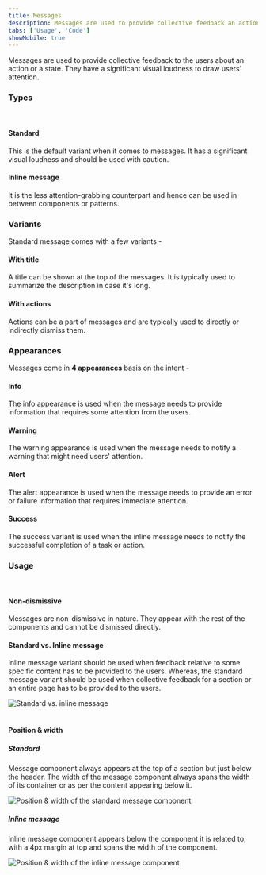```yaml
---
title: Messages
description: Messages are used to provide collective feedback an action or a state.
tabs: ['Usage', 'Code']
showMobile: true
---
```


Messages are used to provide collective feedback to the users about an action or a state. They have a significant visual loudness to draw users' attention.

### Types
<br/>

#### Standard
This is the default variant when it comes to messages. It has a significant visual loudness and should be used with caution.
<Preview name="message-info-message" />

#### Inline message
It is the less attention-grabbing counterpart and hence can be used in between components or patterns.
<Preview name="inlinemessage-variants-info-message" />

### Variants

Standard message comes with a few variants -
#### With title
A title can be shown at the top of the messages. It is typically used to summarize the description in case it's long.
<Preview name="message-message-with-title" />

#### With actions
Actions can be a part of messages and are typically used to directly or indirectly dismiss them.
<Preview name="message-message-with-actions" />

### Appearances
Messages come in **4 appearances** basis on the intent -

#### Info
The info appearance is used when the message needs to provide information that requires some attention from the users.
<Preview name="message-info-message" />
<Preview name="inlinemessage-variants-info-message" />

#### Warning
The warning appearance is used when the message needs to notify a warning that might need users' attention.
<Preview name="message-warning-message" />
<Preview name="inlinemessage-variants-warning-message" />

#### Alert
The alert appearance is used when the message needs to provide an error or failure information that requires immediate attention.
<Preview name="message-alert-message" />
<Preview name="inlinemessage-variants-alert-message" />

#### Success
The success variant is used when the inline message needs to notify the successful completion of a task or action.
<Preview name="message-success-message" />
<Preview name="inlinemessage-variants-success-message" />

### Usage
<br/>

#### Non-dismissive
Messages are non-dismissive in nature. They appear with the rest of the components and cannot be dismissed directly.

#### Standard vs. Inline message
Inline message variant should be used when feedback relative to some specific content has to be provided to the users. Whereas, the standard message variant should be used when collective feedback for a section or an entire page has to be provided to the users.

![Standard vs. inline message](./images/messages-1.png)
<br/>
<br/>

#### Position & width
##### Standard
Message component always appears at the top of a section but just below the header. The width of the message component always spans the width of its container or as per the content appearing below it.

![Position & width of the standard message component](./images/messages-2.png)
<br/>

##### Inline message
Inline message component appears below the component it is related to, with a 4px margin at top and spans the width of the component.

![Position & width of the inline message component](./images/messages-3.png)
<br/>
